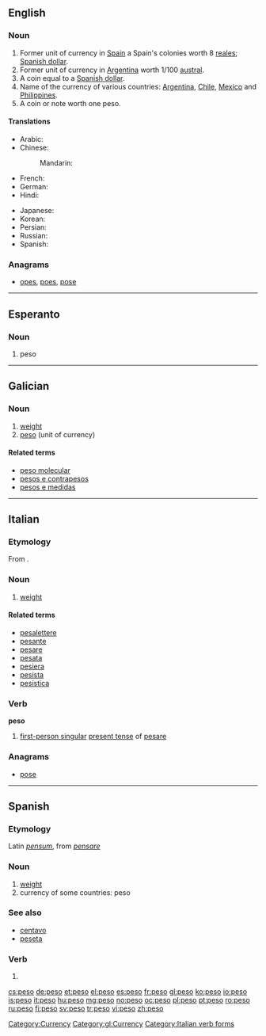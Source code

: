 ==English==

===Noun===
{{en-noun}}

# Former unit of currency in [[Spain]] a Spain's colonies worth 8 [[real|reales]]; [[Spanish dollar]].
# Former unit of currency in [[Argentina]] worth 1/100 [[austral]].
# A coin equal to a [[Spanish dollar]].
# Name of the currency of various countries: [[Argentina]], [[Chile]], [[Mexico]] and [[Philippines]].
# A coin or note worth one peso.

====Translations====
{{trans-top|currency}}
* Arabic: {{t-|ar|بيزو|m|tr=biizu}}
* Chinese:
*: Mandarin: {{t|cmn|比索|tr=bǐsuǒ|sc=Hani}}
* French: {{t+|fr|peso|m}}
* German: {{t+|de|Peso|m}}
* Hindi: {{t|hi|पेसो|tr=peso|xs=Hindi}}
{{trans-mid}}
* Japanese: {{t+|ja|ペソ|tr=peso}}
* Korean: {{t|ko|페소|tr=peso|sc=Hang}}
* Persian: {{t|fa|پزو|xs=Persian}}
* Russian: {{t|ru|песо|n|tr=péso}}
* Spanish: {{t+|es|peso|m}}
{{trans-bottom}}

===Anagrams===
* {{alphagram|eops}} [[opes#English|opes]], [[poes#English|poes]], [[pose#English|pose]]

[[Category:Currency]]

----

==Esperanto==

===Noun===
{{eo-noun}}
# {{currency|lang=eo}} peso

----

==Galician==

===Noun===
{{gl-noun|m}}

# [[weight]]
# [[#English|peso]] (unit of currency)

====Related terms====
* [[peso molecular]]
* [[pesos e contrapesos]]
* [[pesos e medidas]]

[[Category:gl:Currency]]

----

==Italian==

===Etymology===
From {{etyl|la|it}} {{term|pensum|lang=la}}.

===Noun===
{{it-noun|pes|m|o|i}}

# [[weight]]

====Related terms====
* [[pesalettere]]
* [[pesante]]
* [[pesare]]
* [[pesata]]
* [[pesiera]]
* [[pesista]]
* [[pesistica]]

===Verb===
'''peso'''

# [[first-person singular]] [[present tense]] of [[pesare]]

===Anagrams===
* {{alphagram|eops}} [[pose#Italian|pose]]

[[Category:Italian verb forms]]

----

==Spanish==

===Etymology===
Latin ''[[pensum]]'', from ''[[pensare]]''

===Noun===
{{es-noun-m}}

# [[weight]]
# currency of some countries: peso

===See also===
* [[centavo]] {{m}}
* [[peseta]] {{f}}

===Verb===
{{es-verb-form|pesar}}

# {{es-verb form of|ending=ar|mood=indicative|tense=present|pers=1|number=singular|[[pesar]]}}

[[cs:peso]]
[[de:peso]]
[[et:peso]]
[[el:peso]]
[[es:peso]]
[[fr:peso]]
[[gl:peso]]
[[ko:peso]]
[[io:peso]]
[[is:peso]]
[[it:peso]]
[[hu:peso]]
[[mg:peso]]
[[no:peso]]
[[oc:peso]]
[[pl:peso]]
[[pt:peso]]
[[ro:peso]]
[[ru:peso]]
[[fi:peso]]
[[sv:peso]]
[[tr:peso]]
[[vi:peso]]
[[zh:peso]]